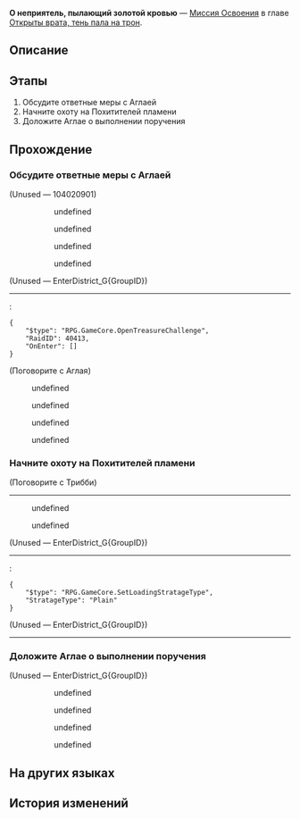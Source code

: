 {{Дополнить|Диалоги.}}
{{Миссия Инфобокс
|id              = 1040209
|Название        = 
|Изображение     = Миссия Освоения О неприятель, пылающий золотой кровью.png
|Тип             = Миссия Освоения
|События         = 
|Глава           = Открыты врата, тень пала на трон
|Условия         = Завершена [[Миссия Освоения]] ''[[О врата, раздающийся эхом стук во снах]]''
|Персонажи       = Аглая; Анакса; Мемо; Мидей; Обсуждающие граждане; Первопроходец; Трибби; Фаенон
|СтартЛокация    = Вечный священный город Охема
|Мир             = Амфореус
|Локации         = Вечный священный город Охема
|Предыдущая      = О врата, раздающийся эхом стук во снах
|Следующая       = О трон, покончи с этим отчаянием
|Награды         = Опыт Освоения*300; Звёздный нефрит*40; Очищенный эфир*4; Небесная амброзия*120; A Hunt for the Divine*1 { text = A Hunt for the Divine }; Кредиты*60 000
}}
'''О неприятель, пылающий золотой кровью''' — [[Миссия Освоения]] в главе [[Открыты врата, тень пала на трон]].

==Описание==
{{Описание|После обсуждения герои полиса решают разделиться: Дань Хэн с Гиациной отправились на поиски Трианны, а Аглая и Кастория остались разбираться с делами полиса. Остальные же разработали план, как отправиться в каструм Кремнос и вместе остановить Похитителя огня. Когда сражение зашло в тупик, прибыл прошедший вознесение Мидей и нанёс Похитителю пламени сокрушительный удар.}}

==Этапы==
# Обсудите ответные меры с Аглаей
# Начните охоту на Похитителей пламени
# Доложите Аглае о выполнении поручения

==Прохождение==
{{Дополнить}}

===Обсудите ответные меры с Аглаей===
{{Описание миссии|локация=Вечный священный город Охема|Ценой своей божественной силы Трианна отправляет Трибби и Триннону подальше от поля боя. Герои встречаются в городе для разработки плана спасения Трианны и поимки Похитителя пламени.}}
{{Диалог Начало}}

;(Unused &mdash; 104020901)
<!--Unknown TalkSentence: 104031381-->
:<!--Unknown TalkSentence: 104031382-->
:<!--Unknown TalkSentence: 104031383-->
:<!--Unknown TalkSentence: 104031384-->
:<!--Unknown TalkSentence: 104031385-->
:<!--Unknown TalkSentence: 104031386-->
:<!--Unknown TalkSentence: 104031387-->
:<!--Unknown TalkSentence: 104031388-->
:<!--Unknown TalkSentence: 104031389-->
:<!--Unknown TalkSentence: 104031390-->
:<!--Unknown TalkSentence: 104031391-->
:<!--Unknown TalkSentence: 104031392-->
:<!--Unknown TalkSentence: 104031393-->
:<!--Unknown TalkSentence: 104031394-->
:<!--Unknown TalkSentence: 104031395-->
::{{Диалог|Стрелка}} undefined
::{{Диалог|Стрелка}} undefined
::{{Диалог|Стрелка}} undefined
::{{Диалог|Стрелка}} undefined

;(Unused &mdash; EnterDistrict_G{GroupID})
----
::{{tx}}
:<pre>{
	"$type": "RPG.GameCore.OpenTreasureChallenge",
	"RaidID": 40413,
	"OnEnter": []
}</pre>

;(Поговорите с Аглая)
<!--Unknown TalkSentence: 104031781-->
<!--Unknown TalkSentence: 104031782-->
:{{Диалог|Стрелка}} undefined
:{{Диалог|Стрелка}} undefined
:{{Диалог|Стрелка}} undefined
:{{Диалог|Стрелка}} undefined
{{Диалог Конец}}

===Начните охоту на Похитителей пламени===
{{Диалог Начало}}

;(Поговорите с Трибби)

----
<!--Unknown TalkSentence: 104033960-->
<!--Unknown TalkSentence: 104033961-->
<!--Unknown TalkSentence: 104033962-->
<!--Unknown TalkSentence: 104033963-->
<!--Unknown TalkSentence: 104033964-->
<!--Unknown TalkSentence: 104033965-->
<!--Unknown TalkSentence: 104033966-->
<!--Unknown TalkSentence: 104033967-->
<!--Unknown TalkSentence: 104033968-->
<!--Unknown TalkSentence: 104033969-->
<!--Unknown TalkSentence: 104033970-->
<!--Unknown TalkSentence: 104033971-->
<!--Unknown TalkSentence: 104033972-->
<!--Unknown TalkSentence: 104033973-->
<!--Unknown TalkSentence: 104033974-->
<!--Unknown TalkSentence: 104033975-->
:{{Диалог|Стрелка}} undefined
:<!--Unknown TalkSentence: 104033977-->
:<!--Unknown TalkSentence: 104033978-->
:<!--Unknown TalkSentence: 104033979-->
:<!--Unknown TalkSentence: 104033980-->
:<!--Unknown TalkSentence: 104033981-->
::{{tx}}
:{{Диалог|Стрелка}} undefined
:<!--Unknown TalkSentence: 104033980-->
:<!--Unknown TalkSentence: 104033981-->
::{{tx}}
<!--Unknown TalkSentence: 104033980-->
<!--Unknown TalkSentence: 104033981-->
:{{tx}}

;(Unused &mdash; EnterDistrict_G{GroupID})
----
::{{tx}}
:<pre>{
	"$type": "RPG.GameCore.SetLoadingStratageType",
	"StratageType": "Plain"
}</pre>

;(Unused &mdash; EnterDistrict_G{GroupID})
----
::{{tx}}
{{Диалог Конец}}

===Доложите Аглае о выполнении поручения===
{{Диалог Начало}}

;(Unused &mdash; EnterDistrict_G{GroupID})
:{{tx}}
:<!--Unknown TalkSentence: 104034260-->
::{{Диалог|Стрелка}} undefined
::{{Диалог|Стрелка}} undefined
::{{Диалог|Стрелка}} undefined
::{{Диалог|Стрелка}} undefined
<!--Unknown TalkSentence: 104034360-->
{{Диалог Конец}}

==На других языках==
{{На других языках
|en   = Nemesis, Scorched by Golden Blood
|zhs  = 仇寇啊，且领受金血烧灼
|zht  = 仇寇啊，且領受金血燒灼
|ja   = 仇敵よ、黄金の血に焼かれよ
|ko   = 원수여, 황금 피의 뜨거운 불길을 받아들여라
|es   = Némesis, ardiente en sangre dorada
|fr   = Ennemi juré brûlé par le sang doré
|ru   = О неприятель, пылающий золотой кровью
|th   = ศัตรูเอ๋ย จงแผดเผาด้วยโลหิตทอง
|vi   = Hỡi Kẻ Thù, Hãy Nhận Lấy Máu Vàng Bỏng Rát
|de   = Erzfeind, von goldenem Blut versengt
|id   = Musuh, Rasakan Darah Emas yang Membara
|pt   = Nêmesis, Abrasados pelo Sangue Dourado
}}

==История изменений==
{{История изменений|3.1}}
